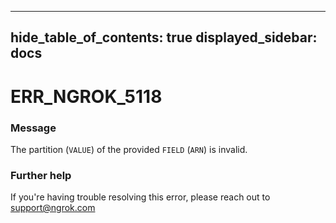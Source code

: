 

---
hide_table_of_contents: true
displayed_sidebar: docs
---


# ERR_NGROK_5118

### Message
The partition (`VALUE`) of the provided `FIELD` (`ARN`) is invalid.

<ErrorDetails error="err_ngrok_5118" />



### Further help
If you're having trouble resolving this error, please reach out to [support@ngrok.com](mailto:support@ngrok.com?subject=Help%20with%20ERR_NGROK_5118)

